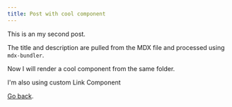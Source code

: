 ```yaml
---
title: Post with cool component
---
```



This is an my second post.

The title and description are pulled from the MDX file and processed using `mdx-bundler`.

Now I will render a cool component from the same folder.

<Cool/>

I'm also using custom Link Component

[Go back](/journal).